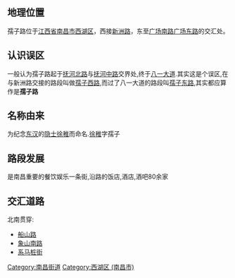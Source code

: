 {{unreferenced|time=2011-04-12T09:20:02+00:00}}
{{Infobox China Road
|路牌类型 = Shanghai
|道路方向 = WE
|中文道路名称 = 孺子路
|道路英文名=Ruzi Rd.
|道路名称拼音 = RUZI LU
|道路属性 = 城市主干道
|道路总长度 = 2
|车速限制 = 50
|行车线数量 = 双向3车道
|所在地区 = [[南昌市|南昌市]]
|起点 = [[新洲路|新洲路]]
|终点 = [[广场南路|广场南路]][[广场东路|广场东路]]的交汇处
|路段主要建筑 = [[电信大楼|电信大楼]]、[[八一广场|八一广场]]、<br />[[孺子桥|孺子桥]]等
}}

== 地理位置 ==
孺子路位于[[江西省|江西省]][[南昌市|南昌市]][[西湖区_(南昌市)|西湖区]]，西接[[新洲路|新洲路]]，东至[[广场南路|广场南路]][[广场东路|广场东路]]的交汇处。

== 认识误区 ==
一般认为孺子路起于[[抚河北路|抚河北路]]与[[抚河中路|抚河中路]]交界处,终于[[八一大道|八一大道]].其实这是个误区,在与新洲路交接的路段叫做[[孺子西路|孺子西路]],而过了八一大道的路段叫[[孺子东路|孺子东路]],其实都应算作是'''孺子路'''

== 名称由来 ==
为纪念[[东汉|东汉]]的[[隐士|隐士]][[徐稚|徐稚]]而命名.[[徐稚|徐稚]]字孺子

== 路段发展 ==
是南昌重要的餐饮娱乐一条街,沿路的饭店,酒店,酒吧80余家

== 交汇道路 ==
北南贯穿:
*[[船山路|船山路]]
*[[象山南路|象山南路]]
*[[系马桩街|系马桩街]]


[[Category:南昌街道|Category:南昌街道]]
[[Category:西湖区_(南昌市)|Category:西湖区 (南昌市)]]